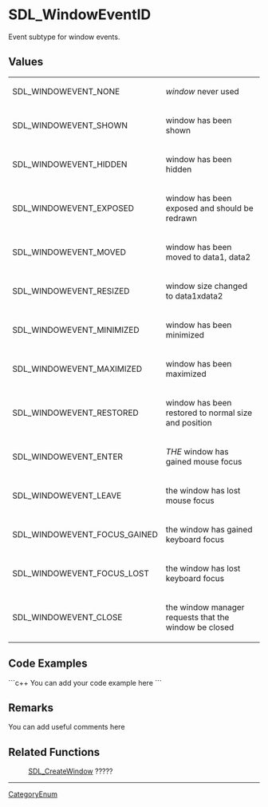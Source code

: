 <!-- pragma section-numbers off -->
<!-- pragma disable-camelcase -->

= SDL_WindowEventID =
Event subtype for window events.


== Values ==
{|
|SDL_WINDOWEVENT_NONE
|''window'' never used
|-
|SDL_WINDOWEVENT_SHOWN
|window has been shown
|-
|SDL_WINDOWEVENT_HIDDEN
|window has been hidden
|-
|SDL_WINDOWEVENT_EXPOSED
|window has been exposed and should be redrawn
|-
|SDL_WINDOWEVENT_MOVED
|window has been moved to data1, data2
|-
|SDL_WINDOWEVENT_RESIZED
|window size changed to data1xdata2
|-
|SDL_WINDOWEVENT_MINIMIZED
|window has been minimized
|-
|SDL_WINDOWEVENT_MAXIMIZED
|window has been maximized
|-
|SDL_WINDOWEVENT_RESTORED
|window has been restored to normal size and position
|-
|SDL_WINDOWEVENT_ENTER
|''THE'' window has gained mouse focus
|-
|SDL_WINDOWEVENT_LEAVE
|the window has lost mouse focus
|-
|SDL_WINDOWEVENT_FOCUS_GAINED
|the window has gained keyboard focus
|-
|SDL_WINDOWEVENT_FOCUS_LOST
|the window has lost keyboard focus
|-
|SDL_WINDOWEVENT_CLOSE
|the window manager requests that the window be closed
|}

== Code Examples ==
```c++
You can add your code example here
```

== Remarks ==
You can add useful comments here

== Related Functions ==
:[[SDL_CreateWindow]] ?????

----
[[CategoryEnum]]
